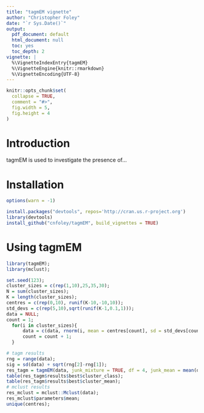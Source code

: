 ```yaml
---
title: "tagmEM vignette"
author: "Christopher Foley"
date: "`r Sys.Date()`"
output:
  pdf_document: default
  html_document: null
  toc: yes
  toc_depth: 2
vignette: |
  %\VignetteIndexEntry{tagmEM} 
  %\VignetteEngine{knitr::rmarkdown} 
  %\VignetteEncoding{UTF-8}
---
```


```r
knitr::opts_chunk$set(
  collapse = TRUE,
  comment = "#>",
  fig.width = 5, 
  fig.height = 4
)
```


# Introduction


tagmEM is used to investigate the presence of...


# Installation


```r
options(warn = -1)
```

```r
install.packages("devtools", repos='http://cran.us.r-project.org')
library(devtools)
install_github("cnfoley/tagmEM", build_vignettes = TRUE)
```

# Using tagmEM 
```r
library(tagmEM);
library(mclust);
```


```r
set.seed(123);
cluster_sizes = c(rep(1,10),25,35,30);
N = sum(cluster_sizes);
K = length(cluster_sizes);
centres = c(rep(0,10), runif(K-10,-10,10));
std_devs = c(rep(5,10),sqrt(runif(K-1,0.1,1)));
data = NULL;
count = 1;
  for(i in cluster_sizes){
      data = c(data, rnorm(i, mean = centres[count], sd = std_devs[count]));
      count = count + 1;
  }

# tagm results
rng = range(data);
sig = sd(data) + sqrt(rng[2]-rng[1]);
res_tagm = tagmEM(data, junk_mixture = TRUE, df = 4, junk_mean = mean(data), junk_sd = sig);
table(res_tagm$results$best$cluster_class);
table(res_tagm$results$best$cluster_mean);
# mclust results
res_mclust = mclust::Mclust(data);
res_mclust$parameters$mean;
unique(centres);
```

